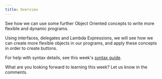 ```yaml
---
title: Overview
---
```

See how we can use some further Object Oriented concepts to write more flexible and dynamic programs.

Using interfaces, delegates and Lambda Expressions, we will see how we can create more flexible objects in our programs, and apply these concepts in order to create buttons.

For help with syntax details, see this week's [syntax guide](/book/part-3-programs-as-concepts/8-interfaces-abstract-classes/1-concepts/12-syntax-guide).

What are you looking forward to learning this week? Let us know in the comments.